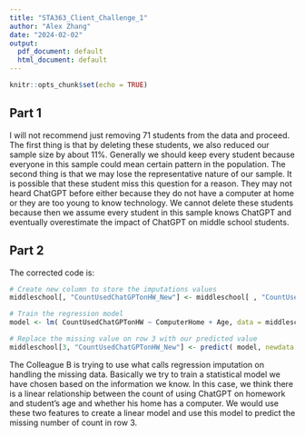 ```yaml
---
title: "STA363_Client_Challenge_1"
author: "Alex Zhang"
date: "2024-02-02"
output:
  pdf_document: default
  html_document: default
---
```


```r
knitr::opts_chunk$set(echo = TRUE)
```

## Part 1
I will not recommend just removing 71 students from the data and proceed. 
The first thing is that by deleting these students, we also reduced our sample size by about 11%. 
Generally we should keep every student because everyone in this sample could mean certain pattern in the population.
The second thing is that we may lose the representative nature of our sample.
It is possible that these student miss this question for a reason.
They may not heard ChatGPT before either because they do not have a computer at home or they are too young to know technology.
We cannot delete these students because then we assume every student in this sample knows ChatGPT and eventually overestimate the impact of ChatGPT on middle school students.


## Part 2
The corrected code is:
```r
# Create new column to store the imputations values
middleschool[, "CountUsedChatGPTonHW_New"] <- middleschool[ , "CountUsedChatGPTonHW"]

# Train the regression model
model <- lm( CountUsedChatGPTonHW ~ ComputerHome + Age, data = middleschool)

# Replace the missing value on row 3 with our predicted value
middleschool[3, "CountUsedChatGPTonHW_New"] <- predict( model, newdata = middleschool[3, ])

```
The Colleague B is trying to use what calls regression imputation on handling the missing data.
Basically we try to train a statistical model we have chosen based on the information we know.
In this case, we think there is a linear relationship between the count of using ChatGPT on homework and student's age and whether his home has a computer.
We would use these two features to create a linear model and use this model to predict the missing number of count in row 3.





